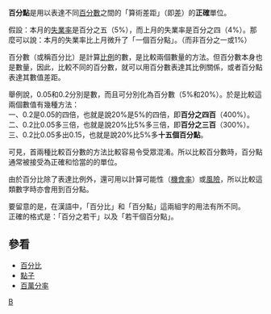 {{无来源|time=2022-5-6}}
'''百分點'''是用以表達不同[[百分數|百分數]]之間的「算術差距」（即[[差|差]]）的'''正確'''單位。

假設：本月的[[失業率|失業率]]是百分之五（5%），而上月的失業率是百分之四（4%）。那麼可以說：本月的失業率比上月微升了「一個百分點」。（而非百分之一或1%）

百分數（或稱百分比）是計算[[比例|比例]]的數，是比較兩個數量的方法。但百分數本身也是數量，因此，比較不同的百分數，就可以用百分數表達其比例關係，或者百分點表達其數值差距。

舉例說，0.05和0.2分別是數，而且可分別化為百分數（5%和20%）。於是比較這兩個數值有幾種方法：<br />一、0.2是0.05的四倍，也就是說20%是5%的四倍，即'''百分之四百'''（400%）。<br />二、0.2比0.05多三倍，也就是說20%比5%多三倍，即'''百分之三百'''（300%）。<br />三、0.2比0.05多出0.15，也就是說20%比5%多'''十五個百分點'''。

可見，首兩種比較百分數的方法比較容易令受眾混淆。所以比較百分數時，百分點通常被接受為正確和恰當的的單位。

由於百分比除了表達比例外，還可用以計算可能性（[[機率|機會率]]）或[[風險|風險]]，所以比較這類數字時亦會用到百分點。

要留意的是，在漢語中，「百分比」和「百分點」這兩組字的用法有所不同。<br />正確的格式是：「百分之若干」以及「若干個百分點」。

== 參看 ==
* [[百分比|百分比]]
* [[點子|點子]]
* [[百萬分率|百萬分率]]

[[Category:算术|B]]